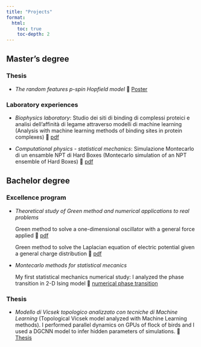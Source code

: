 ```yaml
---
title: "Projects"
format:
  html:
    toc: true
    toc-depth: 2
---
```


## Master's degree

### Thesis

- *The random features p-spin Hopfield model* 🔽 [Poster](files/projects/Tesi_magistrale_D_Amico.pdf)

### Laboratory experiences

- *Biophysics laboratory*: Studio dei siti di binding di complessi proteici e analisi dell’affinità di legame attraverso modelli di machine learning (Analysis with machine learning methods of binding sites in protein complexes) 🔽 [pdf](files/projects/Biophysics_Laboratory_Damico.pdf)

- *Computational physics - statistical mechanics*: Simulazione Montecarlo di un ensamble NPT di Hard Boxes (Montecarlo simulation of an NPT ensemble of Hard Boxes) 🔽 [pdf](files/projects/damico_francesco_computing_methods.pdf)

## Bachelor degree

### Excellence program

- *Theoretical study of Green method and numerical applications to real problems*  

  Green method to solve a one-dimensional oscillator with a general force applied 🔽 [pdf](files/projects/metodo_green_damico_oscillatore.pdf)

  Green method to solve the Laplacian equation of electric potential given a general charge distribution 🔽 [pdf](files/projects/metodo_green_damico_potenziale.pdf)

- *Montecarlo methods for statistical mecanics*

  My first statistical mechanics numerical study: I analyzed the phase transition in 2-D Ising model 🔽 [numerical phase transition](files/projects/binder.pdf)
  
### Thesis

- *Modello di Vicsek topologico analizzato con tecniche di Machine Learning* (Topological Vicsek model analyzed with Machine Learning methods). I performed parallel dynamics on GPUs of flock of birds and I used a DGCNN model to infer hidden parameters of simulations. 🔽 [Thesis](files/projects/Tesi_D_Amico.pdf)

  
